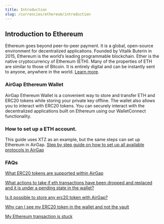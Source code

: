 ```yaml
---
title: Introduction
slug: /currencies/ethereum/introduction
---
```


## Introduction to Ethereum

Ethereum goes beyond peer-to-peer payment. It is a global, open-source environment for decentralized applications.
Founded by Vitalik Buterin in 2015, Ethereum is the world’s leading programmable blockchain.
Ether is the native cryptocurrency of Ethereum (ETH). Many of the properties of ETH are similar to those of Bitcoin. It is entirely digital and can be instantly sent to anyone, anywhere in the world. [Learn more](https://ethereum.org/).

### AirGap Ethereum Wallet

AirGap Ethereum Wallet is a convenient way to store and transfer ETH and ERC20 tokens while storing your private key offline. The wallet also allows you to interact with ERC20 tokens. You can securely interact with the decentralized applications built on Ethereum using our WalletConnect functionality.

### How to set up a ETH account.

This guide uses XTZ as an example, but the same steps can set up Ethereum in AirGap.
[Step by step guide on how to set up all available protocols in AirGap](https://medium.com/airgap-it/airgap-the-step-by-step-guide-c4c3d3fe9a05)

### FAQs

[What ERC20 tokens are supported within AirGap](https://support.airgap.it/FAQ#erc20-ethereum)

[What actions to take if eth transactions have been dropped and replaced and it is under a pending state in the wallet?](https://support.airgap.it/FAQ#what-actions-to-take-if-eth-transactions-have-been-dropped-and-replaced-and-it-is-under-a-pending-state-in-the-wallet)

[Is it possible to store any erc20 token with AirGap?](https://support.airgap.it/FAQ#is-it-possible-to-store-any-erc20-token-with-airgap)

[Why can I see my ERC20 token in the wallet and not the vault](https://support.airgap.it/FAQ#there-are-significantly-more-coins-available-in-the-wallet-than-in-the-vault-so-does-that-mean-the-coins-that-arent-cant-be-placed-in-the-vault-are-less-safe)

[My Ethereum transaction is stuck](https://support.airgap.it/troubleshooting/currencies/ethereum/transaction-stuck)
